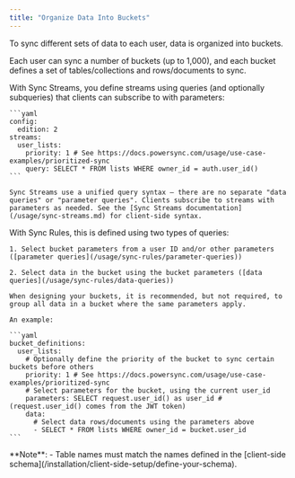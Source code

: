 ```yaml
---
title: "Organize Data Into Buckets"
---
```


To sync different sets of data to each user, data is organized into buckets.

Each user can sync a number of buckets (up to 1,000), and each bucket defines a set of tables/collections and rows/documents to sync.

<Tabs>
  <Tab title="Sync Streams">
    With Sync Streams, you define streams using queries (and optionally subqueries) that clients can subscribe to with parameters:

    ```yaml
    config:
      edition: 2
    streams:
      user_lists:
        priority: 1 # See https://docs.powersync.com/usage/use-case-examples/prioritized-sync
        query: SELECT * FROM lists WHERE owner_id = auth.user_id()
    ```

    Sync Streams use a unified query syntax — there are no separate "data queries" or "parameter queries". Clients subscribe to streams with parameters as needed. See the [Sync Streams documentation](/usage/sync-streams.md) for client-side syntax.
  </Tab>
  
  <Tab title="Sync Rules (legacy)">
    With Sync Rules, this is defined using two types of queries:

    1. Select bucket parameters from a user ID and/or other parameters ([parameter queries](/usage/sync-rules/parameter-queries))

    2. Select data in the bucket using the bucket parameters ([data queries](/usage/sync-rules/data-queries))

    When designing your buckets, it is recommended, but not required, to group all data in a bucket where the same parameters apply.

    An example:

    ```yaml
    bucket_definitions:
      user_lists:
        # Optionally define the priority of the bucket to sync certain buckets before others
        priority: 1 # See https://docs.powersync.com/usage/use-case-examples/prioritized-sync  
        # Select parameters for the bucket, using the current user_id
        parameters: SELECT request.user_id() as user_id # (request.user_id() comes from the JWT token)  
        data:
          # Select data rows/documents using the parameters above
          - SELECT * FROM lists WHERE owner_id = bucket.user_id
    ```
  </Tab>
</Tabs>

<Info>
  **Note**: 
  - Table names must match the names defined in the [client-side schema](/installation/client-side-setup/define-your-schema).
</Info>